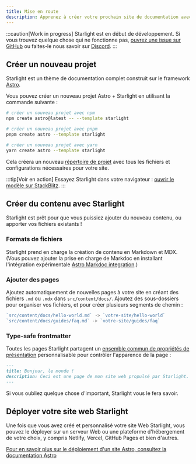 ```yaml
---
title: Mise en route
description: Apprenez à créer votre prochain site de documentation avec Starlight by Astro.
---
```



:::caution[Work in progress]
Starlight est en début de développement.
Si vous trouvez quelque chose qui ne fonctionne pas,  [ouvrez une issue sur GitHub](https://github.com/withastro/starlight/issues/new/choose) ou faites-le nous savoir sur [Discord](https://astro.build/chat).
:::

## Créer un nouveau projet

Starlight est un thème de documentation complet construit sur le framework [Astro](https://astro.build).

Vous pouvez créer un nouveau projet Astro + Starlight en utilisant la commande suivante :

<Tabs>
<TabItem label="npm">

```sh
# créer un nouveau projet avec npm
npm create astro@latest -- --template starlight
```

</TabItem>
<TabItem label="pnpm">

```sh
# créer un nouveau projet avec pnpm
pnpm create astro --template starlight
```

</TabItem>
<TabItem label="Yarn">

```sh
# créer un nouveau projet avec yarn
yarn create astro --template starlight
```

</TabItem>
</Tabs>

Cela créera un nouveau [répertoire de projet](/guides/projet-structure/) avec tous les fichiers et configurations nécessaires pour votre site.

:::tip[Voir en action]
Essayez Starlight dans votre navigateur :
[ouvrir le modèle sur StackBlitz](https://stackblitz.com/github/withastro/starlight/tree/main/examples/basics).
:::

## Créer du contenu avec Starlight

Starlight est prêt pour que vous puissiez ajouter du nouveau contenu, ou apporter vos fichiers existants !

### Formats de fichiers

Starlight prend en charge la création de contenu en Markdown et MDX. (Vous pouvez ajouter la prise en charge de Markdoc en installant l'intégration expérimentale [Astro Markdoc integration](https://docs.astro.build/fr-fr/guides/integrations-guide/markdoc/).)

### Ajouter des pages
Ajoutez automatiquement de nouvelles pages à votre site en créant des fichiers `.md` ou `.mdx` dans `src/content/docs/`. Ajoutez des sous-dossiers pour organiser vos fichiers, et pour créer plusieurs segments de chemin :

```js
`src/content/docs/hello-world.md` -> `votre-site/hello-world`
`src/content/docs/guides/faq.md` -> `votre-site/guides/faq`
```

### Type-safe frontmatter

Toutes les pages Starlight partagent un [ensemble commun de propriétés de présentation](/fr-fr/reference/frontmatter/) personnalisable pour contrôler l'apparence de la page :

```md
---
title: Bonjour, le monde !
description: Ceci est une page de mon site web propulsé par Starlight.
---
```

Si vous oubliez quelque chose d'important, Starlight vous le fera savoir.

## Déployer votre site web Starlight

Une fois que vous avez créé et personnalisé votre site Web Starlight, vous pouvez le déployer sur un serveur Web ou une plateforme d'hébergement de votre choix, y compris Netlify, Vercel, GitHub Pages et bien d'autres.

[Pour en savoir plus sur le déploiement d'un site Astro, consultez la documentation Astro](https://docs.astro.build/fr/guides/deploy/)
